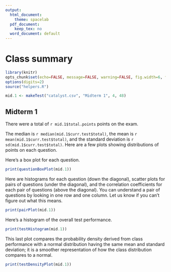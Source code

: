 ```yaml
---
output:
  html_document:
    theme: spacelab
  pdf_document:
    keep_tex: no
  word_document: default
---
```

Class summary
========================================================
```r
library(knitr)
opts_chunk$set(echo=FALSE, message=FALSE, warning=FALSE, fig.width=6, fig.height=4, fig.align='center')
options(digits=2)
source("helpers.R")
```

```r
mid.1 <- makeTest("catalyst.csv", "Midterm 1", 4, 48)
```

## Midterm 1

There were a total of `r mid.1$total.points` points on the exam.

The median is `r median(mid.1$curr.test$total)`, the mean is `r mean(mid.1$curr.test$total)`, and the standard deviation is `r sd(mid.1$curr.test$total)`. Here are a few plots showing distributions of points on each question.

Here's a box plot for each question.
```r
print(questionBoxPlot(mid.1))
```

Here are histograms for each question (down the diagonal), scatter plots for pairs of questions (under the diagonal), and the correlation coefficients for each pair of questions (above the diagonal). You can understand a pair of questions by looking in one row and one column. Let us know if you can't figure out what this means.
```r
print(pairPlot(mid.1))
```

Here's a histogram of the overall test performance.
```r
print(testHistogram(mid.1))
```

This last plot compares the probability density derived from class performance with a normal distribution having the same mean and standard deviation; it is a smoother representation of how the class distribution compares to a normal.

```r
print(testDensityPlot(mid.1))
```